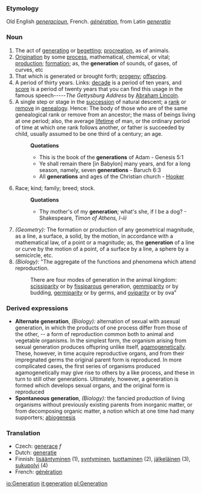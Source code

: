 ===Etymology===
Old English ''[[generacioun]]'', French. ''[[génération]]'', from Latin ''[[generatio]]''
===Noun===
#The act of [[generating]] or [[begetting]]; [[procreation]], as of animals.
#[[Origination]] by some [[process]], mathematical, chemical, or vital; [[production]]; [[formation]]; as, the '''generation''' of sounds, of gases, of curves, etc
#That which is generated or brought forth; [[progeny]]; [[offspring]].
#A period of thirty years. Links: [[decade]] is a period of ten years, and [[score]] is a period of twenty years that you can find this usage in the famous speech-----''The Gettysburg Address'' by [[Abraham Lincoln]].
#A single step or stage in the [[succession]] of natural descent; a [[rank]] or [[remove]] in [[genealogy]]. Hence: The body of those who are of the same genealogical rank or remove from an ancestor; the mass of beings living at one period; also, the average [[lifetime]] of man, or the ordinary period of time at which one rank follows another, or father is succeeded by child, usually assumed to be one third of a century; an age.
#:'''Quotations'''
#:*This is the book of the '''generations''' of Adam - Genesis 5:1
#:*Ye shall remain there [in Babylon] many years, and for a long season, namely, seven '''generations''' - Baruch 6:3
#:*All '''generations''' and ages of the Christian church - [[Hooker]]
#Race; kind; family; breed; stock.
#:'''Quotations'''
#:*Thy mother's of my '''generation'''; what's she, if I be a dog? - Shakespeare, ''Timon of Athens, I-iii''
#''(Geometry):'' The formation or production of any geometrical magnitude, as a line, a surface, a solid, by the motion, in accordance with a mathematical law, of a point or a magnitude; as, the '''generation''' of a line or curve by the motion of a point, of a surface by a line, a sphere by a semicircle, etc.
#''(Biology):'' "The aggregate of the functions and phenomena which attend reproduction.
#:There are four modes of generation in the animal kingdom: [[scissiparity]] or by [[fissiparous]] generation, [[gemmiparity]] or by budding, [[germiparity]] or by germs, and [[oviparity]] or by ova"

===Derived expressions===
*'''Alternate generation''', ''(Biology):'' alternation of sexual with asexual generation, in which the products of one process differ from those of the other, -- a form of reproduction common both to animal and vegetable organisms. In the simplest form, the organism arising from sexual generation produces offspring unlike itself, [[agamogenetically]]. These, however, in time acquire reproductive organs, and from their impregnated germs the original parent form is reproduced. In more complicated cases, the first series of organisms produced agamogenetically may give rise to others by a like process, and these in turn to still other generations. Ultimately, however, a generation is formed which develops sexual organs, and the original form is reproduced
*'''Spontaneous generation''', ''(Biology):'' the fancied production of living organisms without previously existing parents from inorganic matter, or from decomposing organic matter, a notion which at one time had many supporters; [[abiogenesis]]

===Translation===
*Czech: [[generace]] ''f''
*Dutch: [[generatie]]
*Finnish: [[lisääntyminen]] (1), [[syntyminen]], [[tuottaminen]] (2), [[jälkeläinen]] (3), [[sukupolvi]] (4)
*French: [[génération]]

[[io:Generation]]
[[it:generation]]
[[pl:Generation]]